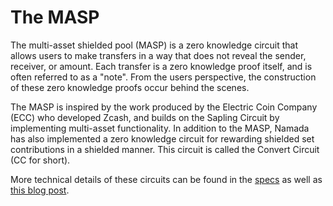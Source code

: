 # The MASP

The multi-asset shielded pool (MASP) is a zero knowledge circuit that allows users to make transfers in a way that does not reveal the sender, receiver, or amount. Each transfer is a zero knowledge proof itself, and is often referred to as a "note". From the users perspective, the construction of these zero knowledge proofs occur behind the scenes.

The MASP is inspired by the work produced by the Electric Coin Company (ECC) who developed Zcash, and builds on the Sapling Circuit by implementing multi-asset functionality. In addition to the MASP, Namada has also implemented a zero knowledge circuit for rewarding shielded set contributions in a shielded manner. This circuit is called the Convert Circuit (CC for short).

More technical details of these circuits can be found in the [specs](https://specs.namada.net) as well as [this blog post](https://namada.net/blog/understanding-the-masp-and-cc-circuits).

